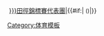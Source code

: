{{flagicon|{{{1}}}}}&nbsp;[[{{{2|}}}田徑錦標賽{{country data {{{1|}}}|Templatealias}}代表團|{{country data {{{1|}}}|Templatealias}}]]{{#if:{{{3|}}}|&nbsp;<span style="font-size:90%;">({{{3}}})</span>|}}<noinclude>[[Category:体育模板]]</noinclude>